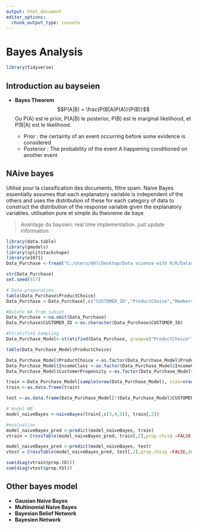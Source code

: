 ```yaml
---
output: html_document
editor_options: 
  chunk_output_type: console
---
```

# Bayes Analysis

```r
library(tidyverse)
```

## Introduction au bayseien
  - **Bayes Theorem**
$$P(A|B) = \frac{P(B|A)P(A)}{P(B)}$$
Ou P(A) est le prior, P(A|B) le posterior, P(B) est le marginal likelihood, et P(B|A) est le likelihood.

    - Prior :  the certainty of an event occurring before some evidence is considered
    - Posterior : The probability of the event A happening conditioned on another event 


## NAive bayes
Utilisé pour la classification des documents, filtre spam. Naive Bayes essentially assumes that each explanatory variable is independent of the others and uses the distribution of these for each category of data to construct the distribution of the response variable given the  explanatory variables. utilisation pure et simple du theoreme de baye

> Avantage du baysien: real time implementation. just update information.

```r

library(data.table)
library(gmodels)
library(splitstackshape)
library(e1071)
Data_Purchase <-fread("C:/Users/007/Desktop/Data science with R/R/Dataset/Chapter 6/PurchasePredictionDataset.csv",header=T,verbose =FALSE, showProgress =FALSE)

str(Data_Purchase)
set.seed(917)

# Data preparation
table(Data_Purchase$ProductChoice)
Data_Purchase <-Data_Purchase[,c("CUSTOMER_ID","ProductChoice","MembershipPoints", "IncomeClass","CustomerPropensity","LastPurchaseDuration")]

#Delete NA from subset
Data_Purchase <-na.omit(Data_Purchase)
Data_Purchase$CUSTOMER_ID <-as.character(Data_Purchase$CUSTOMER_ID)

#Stratified Sampling
Data_Purchase_Model<-stratified(Data_Purchase, group=c("ProductChoice"), size=10000,replace=FALSE)

table(Data_Purchase_Model$ProductChoice)

Data_Purchase_Model$ProductChoice <-as.factor(Data_Purchase_Model$ProductChoice)
Data_Purchase_Model$IncomeClass <-as.factor(Data_Purchase_Model$IncomeClass)
Data_Purchase_Model$CustomerPropensity <-as.factor(Data_Purchase_Model$CustomerPropensity)

train <-Data_Purchase_Model[sample(nrow(Data_Purchase_Model), size=nrow(Data_Purchase_Model)*(0.7), replace =TRUE, prob =NULL),]
train <-as.data.frame(train)

test <-as.data.frame(Data_Purchase_Model[!(Data_Purchase_Model$CUSTOMER_ID %in%train$CUSTOMER_ID),])

# model NB
model_naiveBayes <-naiveBayes(train[,c(3,4,5)], train[,2])

#evaluation
model_naiveBayes_pred <-predict(model_naiveBayes, train)
vtrain = CrossTable(model_naiveBayes_pred, train[,2],prop.chisq =FALSE,dnn =c('predicted', 'actual'))

model_naiveBayes_pred <-predict(model_naiveBayes, test)
vtest = CrossTable(model_naiveBayes_pred, test[,2],prop.chisq =FALSE,dnn =c('predicted', 'actual'))

sum(diag(vtrain$prop.tbl))
sum(diag(vtest$prop.tbl))

```

## Other bayes model
  - **Gausian Naive Bayes**
  - **Multinomial Naive Bayes**
  - **Bayesian Belief Network**
  - **Bayesien Network**